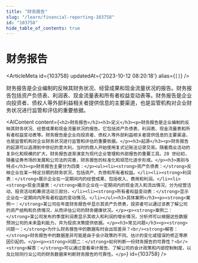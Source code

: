 ```yaml
---
title: "财务报告"
slug: "/learn/financial-reporting-103758"
id: "103758"
hide_table_of_contents: true
---
```



# 财务报告

<ArticleMeta id={103758} updatedAt={'2023-10-12 08:20:18'} alias={`[]`} />
<div className='border-solid border-b border-t-0 my-4 border-[var(--ifm-color-gray-300)]' />

财务报告是企业编制的反映其财务状况、经营成果和现金流量状况的报告。财务报告包括资产负债表、利润表、现金流量表和所有者权益变动表等。财务报告是企业向投资者、债权人等外部利益相关者提供信息的主要渠道，也是监管机构对企业财务状况进行监管和评估的重要依据。

<AIContent content={`<h2>财务报告</h2><h3>定义</h3><p>财务报告是企业编制的反映其财务状况、经营成果和现金流量状况的报告。它包括资产负债表、利润表、现金流量表和所有者权益变动表等。财务报告是企业向投资者、债权人等外部利益相关者提供信息的主要渠道，也是监管机构对企业财务状况进行监管和评估的重要依据。</p><h3>起源</h3><p>财务报告的起源可以追溯到中世纪的意大利，当时的商人开始使用复式记账法记录交易。随着商业活动的复杂化和规模的扩大，财务报告逐渐演变为现代企业管理和外部报告的重要工具。20 世纪初，随着证券市场的发展和公司法的完善，财务报告的标准化和规范化逐步形成。</p><h3>类别与特点</h3><p>财务报告主要分为四类：</p><ul><li><strong>资产负债表：</strong>反映企业在某一特定日期的财务状况，包括资产、负债和所有者权益。</li><li><strong>利润表：</strong>展示企业在一定期间内的经营成果，包括收入、费用和利润。</li><li><strong>现金流量表：</strong>揭示企业在一定期间内的现金流入和流出情况，分为经营活动、投资活动和筹资活动三部分。</li><li><strong>所有者权益变动表：</strong>显示企业在一定期间内所有者权益的变动情况。</li></ul><h3>具体案例</h3><p><strong>案例一：</strong>某公司在年度财务报告中显示其资产负债表，投资者可以通过该表了解公司的资产结构和负债情况，从而评估公司的财务健康状况。</p><p><strong>案例二：</strong>某公司发布的季度利润表显示其收入和利润的增长情况，分析师可以根据这些数据预测公司的未来盈利能力，并为投资决策提供依据。</p><h3>常见问题</h3><p><strong>问题一：</strong>为什么财务报告中的数据有时会出现差异？<br/><strong>解答：</strong>财务报告中的数据差异可能是由于会计政策的不同、估计的变化或错误的修正等原因引起的。</p><p><strong>问题二：</strong>如何判断一份财务报告的可靠性？<br/><strong>解答：</strong>可以通过查看审计报告、了解公司的会计政策和内部控制制度，以及比较同行业公司的财务数据来判断财务报告的可靠性。</p>`} id={103758} />

